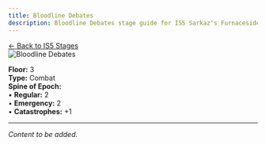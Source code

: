 ```yaml
---
title: Bloodline Debates
description: Bloodline Debates stage guide for IS5 Sarkaz's Furnaceside Fables
---
```


<div class="back-button-container">
  <a href="/is5-sarkaz/stages/" class="back-button">
    <span class="back-arrow">←</span>
    <span class="back-text">Back to IS5 Stages</span>
  </a>
</div>


<img src="/stages/is5/bloodline-debates.png" alt="Bloodline Debates" />

**Floor:** 3  
**Type:** Combat  
**Spine of Epoch:**<br />
• **Regular:** 2<br />
• **Emergency:** 2<br />
• **Catastrophes:** +1

---


*Content to be added.*
